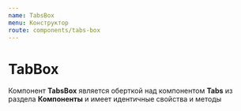```yaml
---
name: TabsBox
menu: Конструктор
route: components/tabs-box
---
```



# TabBox

Компонент **TabsBox** является оберткой над компонентом **Tabs** из раздела **Компоненты** и имеет идентичные свойства и методы

<ImportExample name="TabBox" />

<Example />
